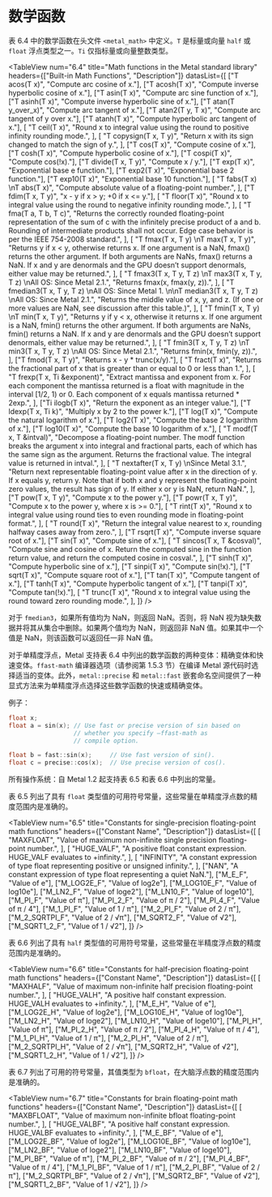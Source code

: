# 数学函数

<OrigninalPDF title="6.5 Math Functions" />

表 6.4 中的数学函数在头文件 `<metal_math>` 中定义。`T` 是标量或向量 `half` 或 `float` 浮点类型之一。`Ti` 仅指标量或向量整数类型。

<TableView
  num="6.4"
  title="Math functions in the Metal standard library"
  headers={["Built-in Math Functions", "Description"]}
  datasList={[
    ["T acos(T x)", "Compute arc cosine of x."],
    ["T acosh(T x)", "Compute inverse hyperbolic cosine of x."],
    ["T asin(T x)", "Compute arc sine function of x."],
    ["T asinh(T x)", "Compute inverse hyperbolic sine of x."],
    ["T atan(T y_over_x)", "Compute arc tangent of x."],
    ["T atan2(T y, T x)", "Compute arc tangent of y over x."],
    ["T atanh(T x)", "Compute hyperbolic arc tangent of x."],
    [
      "T ceil(T x)",
      "Round x to integral value using the round to positive infinity rounding mode.",
    ],
    [
      "T copysign(T x, T y)",
      "Return x with its sign changed to match the sign of y.",
    ],
    ["T cos(T x)", "Compute cosine of x."],
    ["T cosh(T x)", "Compute hyperbolic cosine of x."],
    ["T cospi(T x)", "Compute cos(!x)."],
    ["T divide(T x, T y)", "Compute x / y."],
    ["T exp(T x)", "Exponential base e function."],
    ["T exp2(T x)", "Exponential base 2 function."],
    ["T exp10(T x)", "Exponential base 10 function."],
    [
      "T fabs(T x) \nT abs(T x)",
      "Compute absolute value of a floating-point number.",
    ],
    ["T fdim(T x, T y)", "x - y if x > y; +0 if x <= y."],
    [
      "T floor(T x)",
      "Round x to integral value using the round to negative infinity rounding mode.",
    ],
    [
      "T fma(T a, T b, T c)",
      "Returns the correctly rounded floating-point representation of the sum of c with the infinitely precise product of a and b. Rounding of intermediate products shall not occur. Edge case behavior is per the IEEE 754-2008 standard.",
    ],
    [
      "T fmax(T x, T y) \nT max(T x, T y)",
      "Returns y if x < y, otherwise returns x. If one argument is a NaN, fmax() returns the other argument. If both arguments are NaNs, fmax() returns a NaN. If x and y are denormals and the GPU doesn’t support denormals, either value may be returned.",
    ],
    [
      "T fmax3(T x, T y, T z) \nT max3(T x, T y, T z) \nAll OS: Since Metal 2.1.",
      "Returns fmax(x, fmax(y, z)).",
    ],
    [
      "T fmedian3(T x, T y, T z) \nAll OS: Since Metal 1. \n\nT median3(T x, T y, T z) \nAll OS: Since Metal 2.1.",
      "Returns the middle value of x, y, and z. (If one or more values are NaN, see discussion after this table.)",
    ],
    [
      "T fmin(T x, T y) \nT min(T x, T y)",
      "Returns y if y < x, otherwise it returns x. If one argument is a NaN, fmin() returns the other argument. If both arguments are NaNs, fmin() returns a NaN. If x and y are denormals and the GPU doesn’t support denormals, either value may be returned.",
    ],
    [
      "T fmin3(T x, T y, T z) \nT min3(T x, T y, T z) \nAll OS: Since Metal 2.1.",
      "Returns fmin(x, fmin(y, z)).",
    ],
    ["T fmod(T x, T y)", "Returns x - y * trunc(x/y)."],
    [
      "T fract(T x)",
      "Returns the fractional part of x that is greater than or equal to 0 or less than 1.",
    ],
    [
      "T frexp(T x, Ti &exponent)",
      "Extract mantissa and exponent from x. For each component the mantissa returned is a float with magnitude in the interval [1/2, 1) or 0. Each component of x equals mantissa returned * 2exp.",
    ],
    ["Ti ilogb(T x)", "Return the exponent as an integer value."],
    ["T ldexp(T x, Ti k)", "Multiply x by 2 to the power k."],
    ["T log(T x)", "Compute the natural logarithm of x."],
    ["T log2(T x)", "Compute the base 2 logarithm of x."],
    ["T log10(T x)", "Compute the base 10 logarithm of x."],
    [
      "T modf(T x, T &intval)",
      "Decompose a floating-point number. The modf function breaks the argument x into integral and fractional parts, each of which has the same sign as the argument. Returns the fractional value. The integral value is returned in intval.",
    ],
    [
      "T nextafter(T x, T y) \nSince Metal 3.1.",
      "Return next representable floating-point value after x in the direction of y. If x equals y, return y. Note that if both x and y represent the floating-point zero values, the result has sign of y. If either x or y is NaN, return NaN.",
    ],
    ["T pow(T x, T y)", "Compute x to the power y."],
    ["T powr(T x, T y)", "Compute x to the power y, where x is >= 0."],
    [
      "T rint(T x)",
      "Round x to integral value using round ties to even rounding mode in floating-point format.",
    ],
    [
      "T round(T x)",
      "Return the integral value nearest to x, rounding halfway cases away from zero.",
    ],
    ["T rsqrt(T x)", "Compute inverse square root of x."],
    ["T sin(T x)", "Compute sine of x."],
    [
      "T sincos(T x, T &cosval)",
      "Compute sine and cosine of x. Return the computed sine in the function return value, and return the computed cosine in cosval.",
    ],
    ["T sinh(T x)", "Compute hyperbolic sine of x."],
    ["T sinpi(T x)", "Compute sin(!x)."],
    ["T sqrt(T x)", "Compute square root of x."],
    ["T tan(T x)", "Compute tangent of x."],
    ["T tanh(T x)", "Compute hyperbolic tangent of x."],
    ["T tanpi(T x)", "Compute tan(!x)."],
    [
      "T trunc(T x)",
      "Round x to integral value using the round toward zero rounding mode.",
    ],
  ]}
/>

对于 `fmedian3`，如果所有值均为 NaN，则返回 NaN。否则，将 NaN 视为缺失数据并将其从集合中删除。如果两个值均为 NaN，则返回非 NaN 值。如果其中一个值是 NaN，则该函数可以返回任一非 NaN 值。

对于单精度浮点，Metal 支持表 6.4 中列出的数学函数的两种变体：精确变体和快速变体。`ffast-math` 编译器选项（请参阅第 1.5.3 节）在编译 Metal 源代码时选择适当的变体。此外，`metal::precise` 和 `metal::fast` 嵌套命名空间提供了一种显式方法来为单精度浮点选择这些数学函数的快速或精确变体。

例子：

```cpp
float x;
float a = sin(x); // Use fast or precise version of sin based on
                  // whether you specify –ffast-math as
                  // compile option.

float b = fast::sin(x);     // Use fast version of sin().
float c = precise::cos(x);  // Use precise version of cos().
```

所有操作系统：自 Metal 1.2 起支持表 6.5 和表 6.6 中列出的常量。

表 6.5 列出了具有 `float` 类型值的可用符号常量，这些常量在单精度浮点数的精度范围内是准确的。

<TableView
  num="6.5"
  title="Constants for single-precision floating-point math functions"
  headers={["Constant Name", "Description"]}
  datasList={[
    [
      "MAXFLOAT",
      "Value of maximum non-infinite single precision floating-point number.",
    ],
    [
      "HUGE_VALF",
      "A positive float constant expression. HUGE_VALF evaluates to +infinity.",
    ],
    [
      "INFINITY",
      "A constant expression of type float representing positive or unsigned infinity.",
    ],
    ["NAN", "A constant expression of type float representing a quiet NaN."],
    ["M_E_F", "Value of e"],
    ["M_LOG2E_F", "Value of log2e"],
    ["M_LOG10E_F", "Value of log10e"],
    ["M_LN2_F", "Value of loge2"],
    ["M_LN10_F", "Value of loge10"],
    ["M_PI_F", "Value of π"],
    ["M_PI_2_F", "Value of π / 2"],
    ["M_PI_4_F", "Value of π / 4"],
    ["M_1_PI_F", "Value of 1 / π"],
    ["M_2_PI_F", "Value of 2 / π"],
    ["M_2_SQRTPI_F", "Value of 2 / √π"],
    ["M_SQRT2_F", "Value of √2"],
    ["M_SQRT1_2_F", "Value of 1 / √2"],
  ]}
/>

表 6.6 列出了具有 `half` 类型值的可用符号常量，这些常量在半精度浮点数的精度范围内是准确的。

<TableView
  num="6.6"
  title="Constants for half-precision floating-point math functions"
  headers={["Constant Name", "Description"]}
  datasList={[
    [
      "MAXHALF",
      "Value of maximum non-infinite half precision floating-point number.",
    ],
    [
      "HUGE_VALH",
      "A positive half constant expression. HUGE_VALH evaluates to +infinity.",
    ],
    ["M_E_H", "Value of e"],
    ["M_LOG2E_H", "Value of log2e"],
    ["M_LOG10E_H", "Value of log10e"],
    ["M_LN2_H", "Value of loge2"],
    ["M_LN10_H", "Value of loge10"],
    ["M_PI_H", "Value of π"],
    ["M_PI_2_H", "Value of π / 2"],
    ["M_PI_4_H", "Value of π / 4"],
    ["M_1_PI_H", "Value of 1 / π"],
    ["M_2_PI_H", "Value of 2 / π"],
    ["M_2_SQRTPI_H", "Value of 2 / √π"],
    ["M_SQRT2_H", "Value of √2"],
    ["M_SQRT1_2_H", "Value of 1 / √2"],
  ]}
/>

表 6.7 列出了可用的符号常量，其值类型为 `bfloat`，在大脑浮点数的精度范围内是准确的。

<TableView
  num="6.7"
  title="Constants for brain floating-point math functions"
  headers={["Constant Name", "Description"]}
  datasList={[
    [
      "MAXBFLOAT",
      "Value of maximum non-infinite bfloat floating-point number.",
    ],
    [
      "HUGE_VALBF",
      "A positive half constant expression. HUGE_VALBF evaluates to +infinity.",
    ],
    ["M_E_BF", "Value of e"],
    ["M_LOG2E_BF", "Value of log2e"],
    ["M_LOG10E_BF", "Value of log10e"],
    ["M_LN2_BF", "Value of loge2"],
    ["M_LN10_BF", "Value of loge10"],
    ["M_PI_BF", "Value of π"],
    ["M_PI_2_BF", "Value of π / 2"],
    ["M_PI_4_BF", "Value of π / 4"],
    ["M_1_PI_BF", "Value of 1 / π"],
    ["M_2_PI_BF", "Value of 2 / π"],
    ["M_2_SQRTPI_BF", "Value of 2 / √π"],
    ["M_SQRT2_BF", "Value of √2"],
    ["M_SQRT1_2_BF", "Value of 1 / √2"],
  ]}
/>
